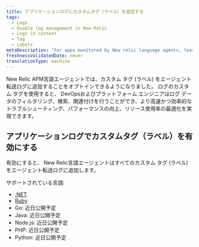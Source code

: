 ```yaml
---
title: アプリケーションログにカスタムタグ（ラベル）を追加する
tags:
  - Logs
  - Enable log management in New Relic
  - Logs in context
  - Tag
  - Labels
metaDescription: 'For apps monitored by New relic language agents, learn how to add custome tags (labels) to logs.'
freshnessValidatedDate: never
translationType: machine
---
```


New Relic APM言語エージェントでは、カスタム タグ (ラベル) をエージェント転送ログに追加することをオプトインできるようになりました。 ログのカスタム タグを使用すると、 DevOpsおよびプラットフォーム エンジニアはログ データのフィルタリング、検索、関連付けを行うことができ、より高速かつ効率的なトラブルシューティング、パフォーマンスの向上、リソース使用率の最適化を実現できます。

## アプリケーションログでカスタムタグ（ラベル）を有効にする

有効にすると、 New Relic言語エージェントはすべてのカスタム タグ (ラベル) をエージェント転送ログに追加します。

サポートされている言語:

* [.NET](/docs/apm/agents/net-agent/configuration/net-agent-configuration)
* [Ruby](/docs.newrelic.com/docs/apm/agents/ruby-agent/configuration/ruby-agent-configuration/)
* Go: 近日公開予定
* Java: 近日公開予定
* Node.js: 近日公開予定
* PHP: 近日公開予定
* Python: 近日公開予定